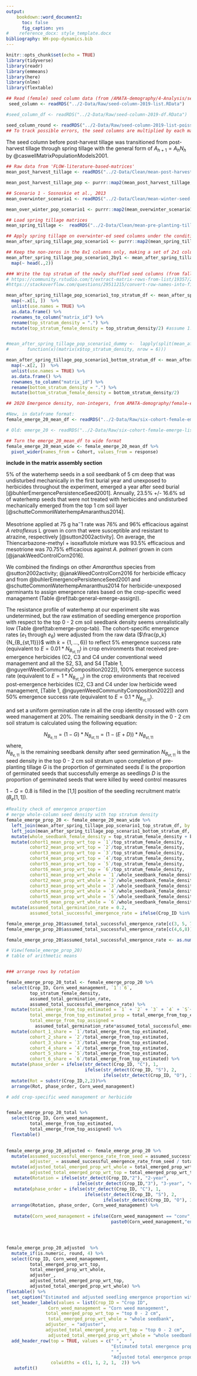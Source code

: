 ```yaml
---
output:
    bookdown::word_document2:
      toc: false
      fig_caption: yes
#    reference_docx: style_template.docx
bibliography: WH-pop-dynamics.bib
---
```


```r
knitr::opts_chunk$set(echo = TRUE)
library(tidyverse)
library(readr)
library(emmeans)
library(here)
library(nlme)
library(flextable)
```


```r
## Read (female) seed column data (from /AMATA-demography/4-Analysis/seedbank-fates-2014-through-2019.Rmd at chunk seed-column-19) 
 seed_column <- readRDS("../2-Data/Raw/seed-column-2019-list.RData")

#seed_column_df <- readRDS("../2-Data/Raw/seed-column-2019-df.RData")

seed_column_round <- readRDS("../2-Data/Raw/seed-column-2019-list-poisson.RData")
## To track possible errors, the seed columns are multiplied by each matrix step-by-step
```

The seed column before post-harvest tillage was transitioned from post-harvest tillage through spring tillage with the general form of $A_{h+1} = A_h N_h$ by @caswellMatrixPopulationModels2001.  

```r
## Raw data from 'FLOW-literature-based-matrices'
mean_post_harvest_tillage <- readRDS("../2-Data/Clean/mean-post-harvest-tillage.RData")

mean_post_harvest_tillage_pop <- purrr::map2(mean_post_harvest_tillage, seed_column, `%*%`)
```

```r
## Scenario 1 - Sosnoskie et al., 2013
mean_overwinter_scenario1 <- readRDS("../2-Data/Clean/mean-winter-seed-survival-Sosnoskie.RData")

mean_over_winter_pop_scenario1 <- purrr::map2(mean_overwinter_scenario1, mean_post_harvest_tillage_pop, `%*%`)
```

```r
## Load spring tillage matrices
mean_spring_tillage <-  readRDS("../2-Data/Clean/mean-pre-planting-tillage.RData")

## Apply spring tillage on overwinter-ed seed columns under the condition reported by Sosnoskie et al. 2013
mean_after_spring_tillage_pop_scenario1 <- purrr::map2(mean_spring_tillage, mean_over_winter_pop_scenario1, `%*%`)

## Keep the non-zeros in the 8x1 columns only, making a set of 2x1 columns
mean_after_spring_tillage_pop_scenario1_2by1 <- mean_after_spring_tillage_pop_scenario1   %>%
  map(~ head(.,2))

```


```r

### Write the top stratum of the newly shuffled seed columns (from fall tillage through spring tillage) into a dummy matrix
# https://community.rstudio.com/t/extract-matrix-rows-from-list/19357/2
#https://stackoverflow.com/questions/29511215/convert-row-names-into-first-column

mean_after_spring_tillage_pop_scenario1_top_stratum_df <- mean_after_spring_tillage_pop_scenario1  %>%
  map(~.x[1, ])  %>% 
  unlist(use.names = TRUE) %>%
  as.data.frame() %>%
  rownames_to_column("matrix_id") %>% 
  rename(top_stratum_density = ".") %>%
  mutate(top_stratum_female_density = top_stratum_density/2) #assume 1:1 male:female


#mean_after_spring_tillage_pop_scenario1_dummy <-  lapply(split(mean_after_spring_tillage_pop_scenario1_df, mean_after_spring_tillage_pop_scenario1_df$matrix_id),
#       function(x)(matrix(x$top_stratum_density, nrow = 6)))

mean_after_spring_tillage_pop_scenario1_bottom_stratum_df <- mean_after_spring_tillage_pop_scenario1  %>%
  map(~.x[2, ])  %>% 
  unlist(use.names = TRUE) %>%
  as.data.frame() %>%
  rownames_to_column("matrix_id") %>% 
  rename(bottom_stratum_density = ".") %>%
  mutate(bottom_stratum_female_density = bottom_stratum_density/2)

```

```r
## 2020 Emergence density, non-integers, from AMATA-demography/female-emergence chunk emerge-20-emm-df

#New, in dataframe format: 
female_emerge_20_mean_df <- readRDS("../2-Data/Raw/six-cohort-female-emerge-df-2020-raw.RData")

# Old: emerge_20 <- readRDS("../2-Data/Raw/six-cohort-female-emerge-list-2020-raw.RData")

## Turn the emerge_20_mean_df to wide format 
female_emerge_20_mean_wide <- female_emerge_20_mean_df %>%
  pivot_wider(names_from = Cohort, values_from = response)
```


**include in the matrix assembly section**

5% of the waterhemp seeds in a soil seedbank of 5 cm deep that was undisturbed mechanically in the first burial year and unexposed to herbicides throughout the experiment, emerged a year after seed burial [@buhlerEmergencePersistenceSeed2001]. Annually, 23.5% +/- 16.6% sd of waterhemp seeds that were not treated with herbicides and undisturbed mechanically emerged from the top 1 cm soil layer [@schutteCommonWaterhempAmaranthus2014]. 


Mesotrione applied at 75 g ha$^-1$ rate was 76% and 96% efficacious against *A retroflexus* L grown in corn that were susceptible and resistant to atrazine, respectively [@sutton2002activity]. On average, the Thiencarbazone-methyl + isoxaflutole mixture was 93.5% efficacious and mesotrione was 70.75% efficacious against *A. palmeri* grown in corn [@janakWeedControlCorn2016]. 


We combined the findings on other *Amaranthus* species from @sutton2002activity; @janakWeedControlCorn2016 for herbicide efficacy and from @buhlerEmergencePersistenceSeed2001 and @schutteCommonWaterhempAmaranthus2014 for herbicide-unexposed germinants to assign emergence rates based on the crop-specific weed management (Table \@ref(tab:general-emerge-assign)).





The resistance profile of waterhemp at our experiment site was undetermined, but the raw estimation of seedling emergence proportion with respect to the top 0 - 2 cm soil seedbank density seems unrealistically low (Table \@ref(tab:emerge-prop-tab). The cohort-specific emergence rates ($e_1$ through $e_6$) were adjusted from the raw data ($\frac{p_k}{N_{B_{st,11}}}$ with $k = \{1,...,6\}$) to reflect 5% emergence success rate (equivalent to $E = 0.01 * N_{B_{st,11}}$) in crop environments that received pre-emergence herbicides (C2, C3 and C4 under conventional weed management and all the S2, S3, and S4 [Table 1, @nguyenWeedCommunityComposition2022]), 100% emergence success rate (equivalent to $E = 1 * N_{B_{st,11}}$) in the crop environments that received post-emergence herbicides (C2, C3 and C4 under low herbicide weed management, [Table 1, @nguyenWeedCommunityComposition2022]) and 50% emergence success rate (equivalent to $E = 0.1 * N_{B_{st,11}}$).  



and set a uniform germination rate in all the crop identity crossed with corn weed management at 20%. The remaining seedbank density in the 0 - 2 cm soil stratum is calculated using the following equation: 

$$
N_{B_{e,11}} = (1 - G)*N_{B_{st,11}} = (1 - (E + D)) * N_{B_{st,11}}
$$
where,  
$N_{B_{e,11}}$ is the remaining seedbank density after seed germination
$N_{B_{st,11}}$ is the seed density in the top 0 - 2 cm soil stratum upon completion of pre-planting tillage
$G$ is the proportion of germinated seeds 
$E$ is the proportion of germinated seeds that successfully emerge as seedlings 
$D$ is the proportion of germinated seeds that were killed by weed control measures

$1 - G = 0.8$ is filled in the [1,1] position of the seedling recruitment matrix ($B_e[1,1]$).  


```r
#Reality check of emergence proportion
# merge whole-column seed density with top stratum density
female_emerge_prop_20 <- female_emerge_20_mean_wide %>% 
  left_join(mean_after_spring_tillage_pop_scenario1_top_stratum_df, by = "matrix_id") %>%
  left_join(mean_after_spring_tillage_pop_scenario1_bottom_stratum_df, by = "matrix_id") %>%
  mutate(whole_seedbank_female_density = top_stratum_female_density + bottom_stratum_female_density) %>%
  mutate(cohort1_mean_prop_wrt_top = `1`/top_stratum_female_density,
         cohort2_mean_prop_wrt_top = `2`/top_stratum_female_density,
         cohort3_mean_prop_wrt_top = `3`/top_stratum_female_density,
         cohort4_mean_prop_wrt_top = `4`/top_stratum_female_density,
         cohort5_mean_prop_wrt_top = `5`/top_stratum_female_density,
         cohort6_mean_prop_wrt_top = `6`/top_stratum_female_density,
         cohort1_mean_prop_wrt_whole = `1`/whole_seedbank_female_density,
         cohort2_mean_prop_wrt_whole = `2`/whole_seedbank_female_density,
         cohort3_mean_prop_wrt_whole = `3`/whole_seedbank_female_density,
         cohort4_mean_prop_wrt_whole = `4`/whole_seedbank_female_density,
         cohort5_mean_prop_wrt_whole = `5`/whole_seedbank_female_density,
         cohort6_mean_prop_wrt_whole = `6`/whole_seedbank_female_density) %>%
  mutate(assumed_total_germination_rate = 0.2,
         assumed_total_successful_emergence_rate = ifelse(Crop_ID %in% c("O4", "O3", "A4"), 0.5, "NA")) 

female_emerge_prop_20$assumed_total_successful_emergence_rate[c(3, 5, 7, 13:18)] <- 0.05
female_emerge_prop_20$assumed_total_successful_emergence_rate[c(4,6,8)] <- 1

female_emerge_prop_20$assumed_total_successful_emergence_rate <- as.numeric( female_emerge_prop_20$assumed_total_successful_emergence_rate)

# View(female_emerge_prop_20)
# table of arithmetic means


### arrange rows by rotation 
```


```r

female_emerge_prop_20_total <- female_emerge_prop_20 %>%
  select(Crop_ID, Corn_weed_management, `1`:`6`,
         top_stratum_female_density, 
         assumed_total_germination_rate,
         assumed_total_successful_emergence_rate) %>%
  mutate(total_emerge_from_top_estimated = `1` + `2` + `3` + `4` + `5`+ `6`,
         total_emerge_from_top_estimated_prop = total_emerge_from_top_estimated/top_stratum_female_density,
         total_emerge_from_top_assigned =
           assumed_total_germination_rate*assumed_total_successful_emergence_rate) %>%
  mutate(cohort_1_share = `1`/total_emerge_from_top_estimated,
         cohort_2_share = `2`/total_emerge_from_top_estimated,
         cohort_3_share = `3`/total_emerge_from_top_estimated,
         cohort_4_share = `4`/total_emerge_from_top_estimated,
         cohort_5_share = `5`/total_emerge_from_top_estimated,
         cohort_6_share = `6`/total_emerge_from_top_estimated) %>%
  mutate(phase_order = ifelse(str_detect(Crop_ID, "C"), 1,
                              ifelse(str_detect(Crop_ID, "S"), 2,
                                     ifelse(str_detect(Crop_ID, "O"), 3, 4)))) %>%
  mutate(Rot = substr(Crop_ID,2,2))%>%
  arrange(Rot, phase_order, Corn_weed_management) 

# add crop-specific weed management or herbicide


female_emerge_prop_20_total %>%
  select(Crop_ID, Corn_weed_management, 
         total_emerge_from_top_estimated,
         total_emerge_from_top_assigned) %>%
  flextable()
  
```



```r
female_emerge_prop_20_adjusted <- female_emerge_prop_20 %>% 
  mutate(assumed_successful_emergence_rate_from_seed = assumed_successful_emergence_rate*assumed_germination_rate,
         adjuster_ = assumed_successful_emergence_rate_from_seed / total_emerged_prop_wrt_top) %>%
  mutate(adjusted_total_emerged_prop_wrt_whole = total_emerged_prop_wrt_whole*adjuster_,
         adjusted_total_emerged_prop_wrt_top = total_emerged_prop_wrt_top*adjuster_)  %>%
   mutate(Rotation = ifelse(str_detect(Crop_ID,"2"), "2-year",
                           ifelse(str_detect(Crop_ID,"3"), "3-year", "4-year"))) %>%
   mutate(phase_order = ifelse(str_detect(Crop_ID, "C"), 1,
                              ifelse(str_detect(Crop_ID, "S"), 2,
                                     ifelse(str_detect(Crop_ID, "O"), 3, 4)))) %>%
  arrange(Rotation, phase_order, Corn_weed_management) %>%
  
   mutate(Corn_weed_management = ifelse(Corn_weed_management == "conv",
                                        paste0(Corn_weed_management,"entional"), "low")) 




female_emerge_prop_20_adjusted  %>%
  mutate_if(is.numeric, round, 4) %>%
  select(Crop_ID, Corn_weed_management, 
         total_emerged_prop_wrt_top, 
         total_emerged_prop_wrt_whole, 
         adjuster_,
         adjusted_total_emerged_prop_wrt_top,
         adjusted_total_emerged_prop_wrt_whole) %>%
flextable() %>%
  set_caption("Estimated and adjusted seedling emergence proportion with respect to the top 0 - 2 cm soil stratum and the whole seedbank (20 cm deep) using 2019 stratified soil seedbank densities and 2020 seedling emergence densities.") %>%
  set_header_labels(values = list(Crop_ID = "Crop ID",
                Corn_weed_management = "Corn weed management",
               total_emerged_prop_wrt_top = "top 0 - 2 cm",
                total_emerged_prop_wrt_whole = "whole seedbank",
               adjuster_ = "adjuster",
               adjusted_total_emerged_prop_wrt_top = "top 0 - 2 cm",
                adjusted_total_emerged_prop_wrt_whole = "whole seedbank")) %>%
  add_header_row(top = TRUE, values = c(" ", " ", 
                                        "Estimated total emergence proportion from",
                                        " ",
                                        "Adjusted total emergence proportion from"), 
                 colwidths = c(1, 1, 2, 1,  2)) %>%
   autofit() 

```






